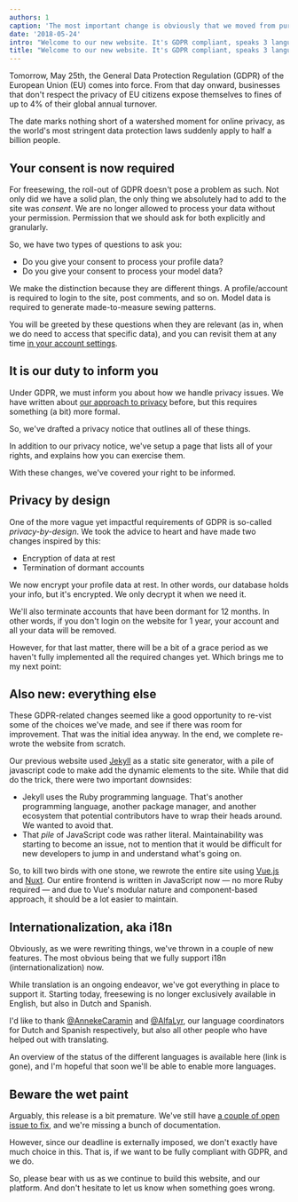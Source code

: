 ```yaml
---
authors: 1
caption: 'The most important change is obviously that we moved from purple to black as our signature color'
date: '2018-05-24'
intro: "Welcome to our new website. It's GDPR compliant, speaks 3 languages, and smells of wet paint"
title: "Welcome to our new website. It's GDPR compliant, speaks 3 languages, and smells of wet paint"
---
```


Tomorrow, May 25th, the General Data Protection Regulation (GDPR) of the
European Union (EU) comes into force. From that day onward, businesses that
don't respect the privacy of EU citizens expose themselves to fines of up to 4%
of their global annual turnover.

<!-- truncate -->

The date marks nothing short of a watershed moment for online privacy, as the
world's most stringent data protection laws suddenly apply to half a billion
people.

## Your consent is now required

For freesewing, the roll-out of GDPR doesn't pose a problem as such. Not only
did we have a solid plan, the only thing we absolutely had to add to the site
was _consent_. We are no longer allowed to process your data without your
permission. Permission that we should ask for both explicitly and granularly.

So, we have two types of questions to ask you:

- Do you give your consent to process your profile data?
- Do you give your consent to process your model data?

We make the distinction because they are different things. A profile/account
is required to login to the site, post comments, and so on. Model data is
required to generate made-to-measure sewing patterns.

You will be greeted by these questions when they are relevant (as in, when we
do need to access that specific data), and you can revisit them at any time [in
your account settings](/account).

## It is our duty to inform you

Under GDPR, we must inform you about how we handle privacy issues. We have
written about [our approach to privacy](/blog/privacy-choices) before, but this
requires something (a bit) more formal.

So, we've drafted a privacy notice that outlines all of these
things.

In addition to our privacy notice, we've setup a page that lists all of your
rights, and explains how you can exercise them.

With these changes, we've covered your right to be informed.

## Privacy by design

One of the more vague yet impactful requirements of GDPR is so-called
_privacy-by-design_. We took the advice to heart and have made two changes
inspired by this:

- Encryption of data at rest
- Termination of dormant accounts

We now encrypt your profile data at rest. In other words, our database holds
your info, but it's encrypted. We only decrypt it when we need it.

We'll also terminate accounts that have been dormant for 12 months. In other
words, if you don't login on the website for 1 year, your account and all your
data will be removed.

However, for that last matter, there will be a bit of a grace period as we
haven't fully implemented all the required changes yet. Which brings me to my
next point:

## Also new: everything else

These GDPR-related changes seemed like a good opportunity to re-vist some of
the choices we've made, and see if there was room for improvement. That was
the initial idea anyway. In the end, we complete re-wrote the website from
scratch.

Our previous website used [Jekyll](https://jekyllrb.com/) as a static site
generator, with a pile of javascript code to make add the dynamic elements to
the site. While that did do the trick, there were two important downsides:

- Jekyll uses the Ruby programming language. That's another programming
  language, another package manager, and another ecosystem that potential
  contributors have to wrap their heads around. We wanted to avoid that.
- That _pile_ of JavaScript code was rather literal. Maintainability was
  starting to become an issue, not to mention that it would be difficult for
  new developers to jump in and understand what's going on.

So, to kill two birds with one stone, we rewrote the entire site using
[Vue.js](https://vuejs.org/) and [Nuxt](https://nuxtjs.org/). Our entire
frontend is written in JavaScript now — no more Ruby required — and due to
Vue's modular nature and component-based approach, it should be a lot easier to
maintain.

## Internationalization, aka i18n

Obviously, as we were rewriting things, we've thrown in a couple of new
features. The most obvious being that we fully support i18n
(internationalization) now.

While translation is an ongoing endeavor, we've got everything in place to
support it. Starting today, freesewing is no longer exclusively available in
English, but also in Dutch and Spanish.

I'd like to thank [@AnnekeCaramin](/users/user?id=168) and
[@AlfaLyr](/users/user?id=1230), our language coordinators for Dutch and Spanish
respectively, but also all other people who have helped out with translating.

An overview of the status of the different languages is available
here (link is gone), and I'm hopeful that soon we'll be able to enable more
languages.

## Beware the wet paint

Arguably, this release is a bit premature. We've still have [a couple of open
issue to fix](https://github.com/freesewing/site/issues), and we're missing a
bunch of documentation.

However, since our deadline is externally imposed, we don't exactly have much
choice in this. That is, if we want to be fully compliant with GDPR, and we
do.

So, please bear with us as we continue to build this website, and our platform.
And don't hesitate to let us know when something goes wrong.
